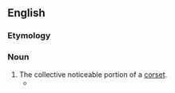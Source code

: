 ==English==

===Etymology===
{{suffix|corset|ry|lang=en}}

===Noun===
{{en-noun|-|corsetries}}

# The collective noticeable portion of a [[corset]].
#* {{quote-text|year=2003|author=Audrey Niffenegger|title=The Time Traveler's Wife|page=174|isbn=1-931561-64-8|passage=Henry puts his hands on my waist and expresses surprise at all the boning and '''corsetry''' under the silk.}}